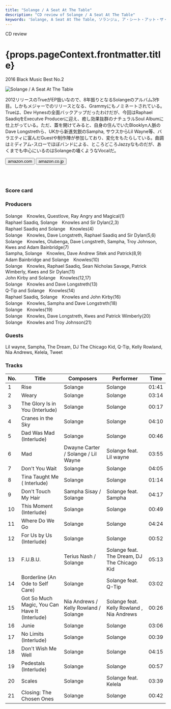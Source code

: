 ```yaml
---
title: "Solange / A Seat At The Table"
description: "CD review of Solange / A Seat At The Table"
keywords: 'Solange, A Seat At The Table, ソランジュ, ア・シート・アット・ザ・テーブル'
---
```





<p className="largeP">CD review</p>
<h1 className="h1--no--margin">{props.pageContext.frontmatter.title}</h1>
<p className="largeP"><Link to="/best50/2016/">2016 Black Music Best No.2</Link></p>

<Row  className="image-card-group">
	<Column colMd={"4"} colLg={"4"} noGutterMdLeft="">
       <ImageCard>

![Solange / A Seat At The Table](../../images/cd/solange3L.jpg) 

</ImageCard>
	</Column>
	<Column colMd={"8"} colLg={"8"} noGutterMdLeft="">
	<p>
	2012リリースのTrueがEP扱いなので、8年振りとなるSolangeのアルバム3作目。しかもメジャーでのリリースとなる、Grammyにもノミネートされている。Trueは、Dev Hynesの全面バックアップだったわけだが、今回はRaphael SaadiqをExecutve Producerに迎え、癒し効果抜群のナチュラルSoul Albumに仕上がっている。ただ、蓋を開けてみると、自身の住んでいたBlooklyn人脈のDave Longstrethら、UKから新進気鋭のSampha, サウスからLil Wayne等、バラエティに富んだGuestや制作陣が参加しており、変化をもたらしている。曲調はミディアム-スローでほぼバンドによる、ところどころJazzyなものだが、あくまでも中心にいるのはSolangeの囁くようなVocalだ。
	</p>
	<div>
	    <Button href="https://amzn.to/31wTAhL" kind="primary" size="small" renderIcon={ArrowUpRight24}>
          amazon.com
        </Button>
        <Button href="https://amzn.to/31ytCu9" kind="secondary" size="small" renderIcon={ArrowUpRight24}>
          amazon.co.jp
        </Button>
	</div>
	<a href="https://geo.music.apple.com/jp/album/a-seat-at-the-table/1159507212?mt=1&app=music&ls=1&at=11lcug" style="display:inline-block;overflow:hidden;background:url(https://linkmaker.itunes.apple.com/ja-jp/lockup.svg?releaseDate=2016-09-30&kind=album&bubble=apple_music&style=mono-black) no-repeat;width:180px;height:45px;"></a>
	<a href="https://geo.music.apple.com/jp/album/a-seat-at-the-table/1159507212?app=itunes&at=11lcug" style="display:inline-block;overflow:hidden;background:url(https://linkmaker.itunes.apple.com/ja-jp/badge-lrg.svg?releaseDate=2016-09-30T00:00:00Z&kind=album&bubble=itunes_music) no-repeat;width:140px;height:45px;"></a>
	</Column>
</Row>
<Row >
	<Column colMd={"4"} colLg={"4"} noGutterMdLeft="">
<div>
    <h3>Score card</h3>
	<SliderJS1 value="5" />
    <SliderJS2 value="2" />
	<SliderJS3 value="1" />
    <SliderJS4 value="9" />
</div>
</Column>
<Column colMd={"8"} colLg={"8"} noGutterMdLeft="">
<div>
<h3>Producers</h3>
<p>
Solange　Knowles, Questlove, Ray Angry and Magical(1)
<br/>Raphael Saadiq, Solange　Knowles and Sir Dylan(2,3)
<br/>Raphael Saadiq and Solange　Knowles(4)
<br/>Solange　Knowles, Dave Longstreth, Raphael Saadiq and Sir Dylan(5,6)
<br/>Solange　Knowles, Olubenga, Dave Longstreth, Sampha, Troy Johnson, Kwes and Adam Bainbridge(7)
<br/>Sampha, Solange　Knowles, Dave Andrew Sitek and Patrick(8,9)
<br/>Adam Bainbridge and Solange　Knowles(10)
<br/>Solange　Knowles, Raphael Saadiq, Sean Nicholas Savage, Patrick Wimberly, Kwes and Sir Dylan(11)
<br/>John Kirby and Solange　Knowles(12,17)
<br/>Solange　Knowles and Dave Longstreth(13)
<br/>Q-Tip and Solange　Knowles(14)
<br/>Raphael Saadiq, Solange　Knowles and John Kirby(16)
<br/>Solange　Knowles, Sampha and Dave Longstreth(18)
<br/>Solange　Knowles(19)
<br/>Solange　Knowles, Dave Longstreth, Kwes and Patrick Wimberly(20)
<br/>Solange　Knowles and Troy Johnson(21)
</p>
<h3>Guests</h3>
<p>
Lil wayne, Sampha, The Dream, DJ The Chicago Kid, Q-Tip, Kelly Rowland, Nia Andrews, Kelela, Tweet
</p>
</div>
</Column>
</Row>

<h3>Tracks</h3>

| No. |	 Title                                         |	 Composers                         |	 Performer                               | Time	 |
| --- |	---------------------------------------------- | ------------------------------------- | ------------------------------------------- | ----- |
| 1	  |	Rise                                           | Solange                               | Solange                                     | 01:41 |
| 2	  |	Weary                                          | Solange                               | Solange                                     | 03:14 |
| 3	  |	The Glory Is in You (Interlude)                | Solange                               | Solange                                     | 00:17 |
| 4	  |	Cranes in the Sky                              | Solange                               | Solange                                     | 04:10 |
| 5	  |	Dad Was Mad (Interlude)                        | Solange                               | Solange                                     | 00:46 |
| 6	  |	Mad                                            | Dwayne Carter / Solange / Lil Wayne   | Solange feat. Lil wayne                     | 03:55 |
| 7	  |	Don't You Wait                                 | Solange                               | Solange                                     | 04:05 |
| 8	  |	Tina Taught Me ( Interlude)                    | Solange                               | Solange                                     | 01:14 |
| 9	  |	Don't Touch My Hair                            | Sampha Sisay / Solange                | Solange feat. Sampha                        | 04:17 |
| 10  |	This Moment (Interlude)                        | Solange                               | Solange                                     | 00:49 |
| 11  |	Where Do We Go                                 | Solange                               | Solange                                     | 04:24 |
| 12  |	For Us by Us (Interlude)                       | Solange                               | Solange                                     | 00:52 |
| 13  |	F.U.B.U.                                       | Terius Nash / Solange                 | Solange feat. The Dream, DJ The Chicago Kid | 05:13 |
| 14  |	Borderline (An Ode to Self Care)               | Solange                               | Solange feat. Q-Tip                         | 03:02 |
| 15  |	Got So Much Magic, You Can Have It (Interlude) | Nia Andrews / Kelly Rowland / Solange | Solange feat. Kelly Rowland , Nia Andrews   | 00:26 |
| 16  |	Junie                                          | Solange                               | Solange                                     | 03:06 |
| 17  |	No Limits (Interlude)                          | Solange                               | Solange                                     | 00:39 |
| 18  |	Don't Wish Me Well                             | Solange                               | Solange                                     | 04:15 |
| 19  |	Pedestals (Interlude)                          | Solange                               | Solange                                     | 00:57 |
| 20  |	Scales                                         | Solange                               | Solange feat. Kelela                        | 03:39 |
| 21  |	Closing: The Chosen Ones                       | Solange                               | Solange                                     | 00:42 |

<Row>
<Column colMd={3} colLg={3} noGutterMdLeft>
<Review1 />
</Column>
</Row>